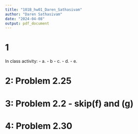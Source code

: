 ```yaml
---
title: "101B_hw01_Daren_Sathasivam"
author: "Daren Sathasivam"
date: "2024-04-08"
output: pdf_document
---
```


# 1
In class activity:
- a. 
- b
- c.
- d.
- e.

# 2: Problem 2.25

# 3: Problem 2.2 - skip(f) and (g)

# 4: Problem 2.30
